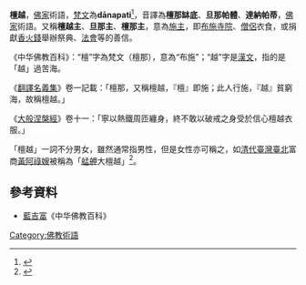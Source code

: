 {{redirect2|施主|半导体物理学的术语|施体 (半导体)}}

'''檀越'''，[[佛家|佛家]]術語，[[梵文|梵文]]為'''dānapati'''<ref name="Jr.Jr.2013">{{cite book
|author1=Robert E. Buswell Jr.
|author2=Donald S. Lopez Jr.
|title=''The Princeton Dictionary of Buddhism''
|url=https://books.google.com/books?id=DXN2AAAAQBAJ
|chapter=dānapati
|chapter-url=https://books.google.com/books?id=DXN2AAAAQBAJ&pg=PA212
|date=24 November 2013
|publisher=Princeton University Press
|isbn=978-1-4008-4805-8
|page=212
|access-date=2020-12-03
|archive-date=2020-05-17
|archive-url=https://web.archive.org/web/20200517114246/https://books.google.com/books?id=DXN2AAAAQBAJ
|dead-url=no
}}</ref>，音譯為'''檀那缽底'''、'''旦那帕體'''、'''達納帕蒂'''，[[佛家|佛家]]術語。又稱'''檀越主'''、'''旦那主'''、'''檀那主'''，意為[[施主|施主]]，即[[布施|布施]][[寺院|寺院]]、[[僧侶|僧侶]]衣食，或捐獻[[香火錢|香火錢]]舉辦祭典、[[法會|法會]]等的善信。

《中华佛教百科》：“檀”字為梵文（檀那），意為“布施”；“越”字是[[漢文|漢文]]，指的是「越」過苦海。

《[[翻譯名義集|翻譯名義集]]》卷一記載：「檀那，又稱檀越，『檀』即施；此人行施，『越』貧窮海，故稱檀越。」

《[[大般涅槃經|大般涅槃經]]》卷十一：「寧以熱鐵周匝纏身，終不敢以破戒之身受於信心檀越衣服。」

「檀越」一詞不分男女，雖然通常指男性，但是女性亦可稱之，如[[清代|清代]][[臺灣|臺灣]][[臺北|臺北]]富商[[黃阿祿嫂|黃阿祿嫂]]被稱為「[[艋舺|艋舺]]大檀越」<ref>{{Cite web |url=https://vocus.cc/TWcostumerevive/5da71504fd89780001d3b8cd |title=清領後期──閩籍女性 彷彿穿越小說裡的奇女子──黃阿祿嫂 |access-date=2020-04-11 |archive-date=2021-01-16 |archive-url=https://web.archive.org/web/20210116211646/https://vocus.cc/TWcostumerevive/5da71504fd89780001d3b8cd |dead-url=no }}</ref>。

==參考資料==
*[[藍吉富|藍吉富]]《中华佛教百科》

[[Category:佛教術語|Category:佛教術語]]